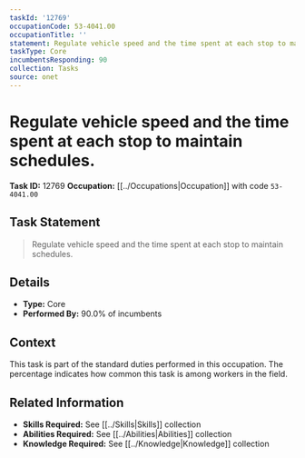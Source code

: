 ```yaml
---
taskId: '12769'
occupationCode: 53-4041.00
occupationTitle: ''
statement: Regulate vehicle speed and the time spent at each stop to maintain schedules.
taskType: Core
incumbentsResponding: 90
collection: Tasks
source: onet
---
```

# Regulate vehicle speed and the time spent at each stop to maintain schedules.

**Task ID:** 12769
**Occupation:** [[../Occupations|Occupation]] with code `53-4041.00`

## Task Statement

> Regulate vehicle speed and the time spent at each stop to maintain schedules.

## Details

- **Type:** Core
- **Performed By:** 90.0% of incumbents

## Context

This task is part of the standard duties performed in this occupation. The percentage indicates how common this task is among workers in the field.

## Related Information

- **Skills Required:** See [[../Skills|Skills]] collection
- **Abilities Required:** See [[../Abilities|Abilities]] collection
- **Knowledge Required:** See [[../Knowledge|Knowledge]] collection
